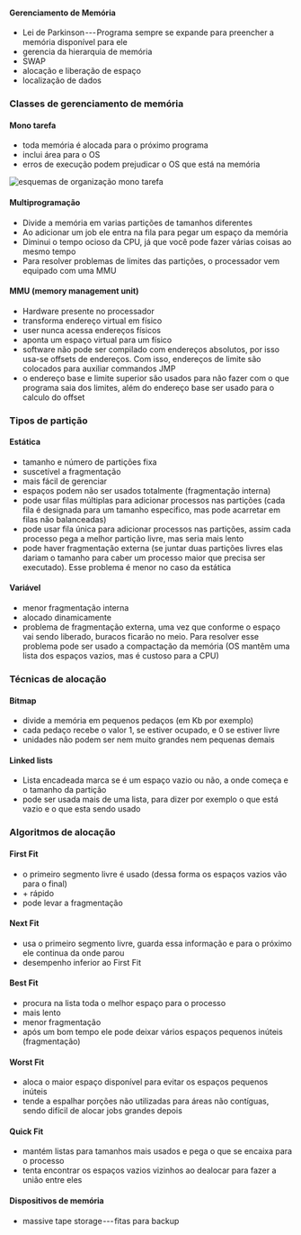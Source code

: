 






#### Gerenciamento de Memória

-   Lei de Parkinson --- Programa sempre se expande para preencher a
    memória disponível para ele
-   gerencia da hierarquia de memória
-   SWAP
-   alocação e liberação de espaço
-   localização de dados








### Classes de gerenciamento de memória

#### Mono tarefa

-   toda memória é alocada para o próximo programa
-   inclui área para o OS
-   erros de execução podem prejudicar o OS que está na memória

![esquemas de organização mono tarefa](/image/image_474.png)

#### Multiprogramação

-   Divide a memória em varias partições de tamanhos diferentes
-   Ao adicionar um job ele entra na fila para pegar um espaço da
    memória
-   Diminui o tempo ocioso da CPU, já que você pode fazer várias coisas
    ao mesmo tempo
-   Para resolver problemas de limites das partições, o processador vem
    equipado com uma MMU








#### MMU (memory management unit)

-   Hardware presente no processador
-   transforma endereço virtual em físico
-   user nunca acessa endereços físicos
-   aponta um espaço virtual para um físico
-   software não pode ser compilado com endereços absolutos, por isso
    usa-se offsets de endereços. Com isso, endereços de limite são
    colocados para auxiliar commandos JMP
-   o endereço base e limite superior são usados para não fazer com o
    que programa saia dos limites, além do endereço base ser usado para
    o calculo do offset








### Tipos de partição

#### Estática

-   tamanho e número de partições fixa
-   suscetível a fragmentação
-   mais fácil de gerenciar
-   espaços podem não ser usados totalmente (fragmentação interna)
-   pode usar filas múltiplas para adicionar processos nas partições
    (cada fila é designada para um tamanho especifico, mas pode
    acarretar em filas não balanceadas)
-   pode usar fila única para adicionar processos nas partições, assim
    cada processo pega a melhor partição livre, mas seria mais lento
-   pode haver fragmentação externa (se juntar duas partições livres
    elas dariam o tamanho para caber um processo maior que precisa ser
    executado). Esse problema é menor no caso da estática

#### Variável

-   menor fragmentação interna
-   alocado dinamicamente
-   problema de fragmentação externa, uma vez que conforme o espaço vai
    sendo liberado, buracos ficarão no meio. Para resolver esse problema
    pode ser usado a compactação da memória (OS mantêm uma lista dos
    espaços vazios, mas é custoso para a CPU)








### Técnicas de alocação

#### Bitmap

-   divide a memória em pequenos pedaços (em Kb por exemplo)
-   cada pedaço recebe o valor 1, se estiver ocupado, e 0 se estiver
    livre
-   unidades não podem ser nem muito grandes nem pequenas demais

#### Linked lists

-   Lista encadeada marca se é um espaço vazio ou não, a onde começa e o
    tamanho da partição
-   pode ser usada mais de uma lista, para dizer por exemplo o que está
    vazio e o que esta sendo usado








### Algoritmos de alocação

#### First Fit

-   o primeiro segmento livre é usado (dessa forma os espaços vazios vão
    para o final)
-   \+ rápido
-   pode levar a fragmentação

#### Next Fit

-   usa o primeiro segmento livre, guarda essa informação e para o
    próximo ele continua da onde parou
-   desempenho inferior ao First Fit

#### Best Fit

-   procura na lista toda o melhor espaço para o processo
-   mais lento
-   menor fragmentação
-   após um bom tempo ele pode deixar vários espaços pequenos inúteis
    (fragmentação)

#### Worst Fit

-   aloca o maior espaço disponível para evitar os espaços pequenos
    inúteis
-   tende a espalhar porções não utilizadas para áreas não contíguas,
    sendo difícil de alocar jobs grandes depois

#### Quick Fit

-   mantém listas para tamanhos mais usados e pega o que se encaixa para
    o processo
-   tenta encontrar os espaços vazios vizinhos ao dealocar para fazer a
    união entre eles








#### Dispositivos de memória

-   massive tape storage --- fitas para backup


